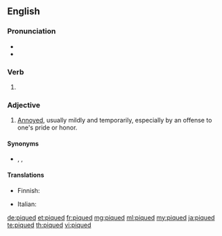 ==English==

===Pronunciation===
* {{IPA|/piːkt/|lang=en}}
* {{homophones|peaked|peeked|lang=en}}

===Verb===
{{head|en|verb form}}

# {{en-past of|pique}}

===Adjective===
{{en-adj}}

# [[annoyed|Annoyed]], usually mildly and temporarily, especially by an offense to one's pride or honor.

====Synonyms====
* {{sense|annoyed}} {{l|en|irritated}}, {{l|en|nettled}}, {{l|en|vexed}}

====Translations====
{{trans-top|mildly and temporarily annoyed}}
* Finnish: {{t|fi|närkästynyt}}
{{trans-mid}}
* Italian: {{t+|it|piccato}}
{{trans-bottom}}

[[de:piqued]]
[[et:piqued]]
[[fr:piqued]]
[[mg:piqued]]
[[ml:piqued]]
[[my:piqued]]
[[ja:piqued]]
[[te:piqued]]
[[th:piqued]]
[[vi:piqued]]